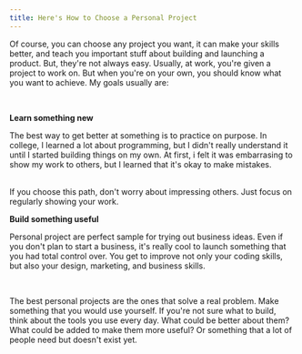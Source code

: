 ```yaml
---
title: Here's How to Choose a Personal Project
---
```


Of course, you can choose any project you want, it can make your skills better, and teach you important stuff about building and launching a product. But, they're not always easy. Usually, at work, you're given a project to work on. But when you're on your own, you should know what you want to achieve. My goals usually are:

<br />

**Learn something new**

The best way to get better at something is to practice on purpose. In college, I learned a lot about programming, but I didn't really understand it until I started building things on my own. At first, i felt it was embarrasing to show my work to others, but I learned that it's okay to make mistakes.

<br />
If you choose this path, don't worry about impressing others. Just focus on regularly
showing your work.

<br />

**Build something useful**

Personal project are perfect sample for trying out business ideas. Even if you don't plan to start a business, it's really cool to launch something that you had total control over. You get to improve not only your coding skills, but also your design, marketing, and business skills.

<br />

The best personal projects are the ones that solve a real problem. Make something that you would use yourself. If you're not sure what to build, think about the tools you use every day. What could be better about them? What could be added to make them more useful? Or something that a lot of people need but doesn't exist yet.
